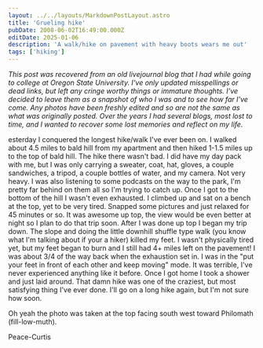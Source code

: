 ```yaml
---
layout: ../../layouts/MarkdownPostLayout.astro
title: 'Grueling hike'
pubDate: 2008-06-02T16:49:00.000Z
editDate: 2025-01-06
description: 'A walk/hike on pavement with heavy boots wears me out'
tags: ['hiking']
---
```



_This post was recovered from an old livejournal blog that I had while going to college at Oregon State University. I've only updated misspellings or dead links, but left any cringe worthy things or immature thoughts. I've decided to leave them as a snapshot of who I was and to see how far I've come. Any photos have been freshly edited and so are not the same as what was originally posted. Over the years I had several blogs, most lost to time, and I wanted to recover some lost memories and reflect on my life._

<DropCap letter='Y' />

esterday I conquered the longest hike/walk I've ever been on. I walked about 4.5 miles to bald hill from my apartment and then hiked 1-1.5 miles up to the top of bald hill. The hike there wasn't bad. I did have my day pack with me, but I was only carrying a sweater, coat, hat, gloves, a couple sandwiches, a tripod, a couple bottles of water, and my camera. Not very heavy. I was also listening to some podcasts on the way to the park, I'm pretty far behind on them all so I'm trying to catch up. Once I got to the bottom of the hill I wasn't even exhausted. I climbed up and sat on a bench at the top, yet to be very tired. Snapped some pictures and just relaxed for 45 minutes or so. It was awesome up top, the view would be even better at night so I plan to do that trip soon. After I was done up top I began my trip down. The slope and doing the little downhill shuffle type walk (you know what I'm talking about if your a hiker) killed my feet. I wasn't physically tired yet, but my feet began to burn and I still had 4+ miles left on the pavement! I was about 3/4 of the way back when the exhaustion set in. I was in the "put your feet in front of each other and keep moving" mode. It was terrible, I've never experienced anything like it before. Once I got home I took a shower and just laid around. That damn hike was one of the craziest, but most satisfying thing I've ever done. I'll go on a long hike again, but I'm not sure how soon.

Oh yeah the photo was taken at the top facing south west toward Philomath (fill-low-muth).

Peace-Curtis
